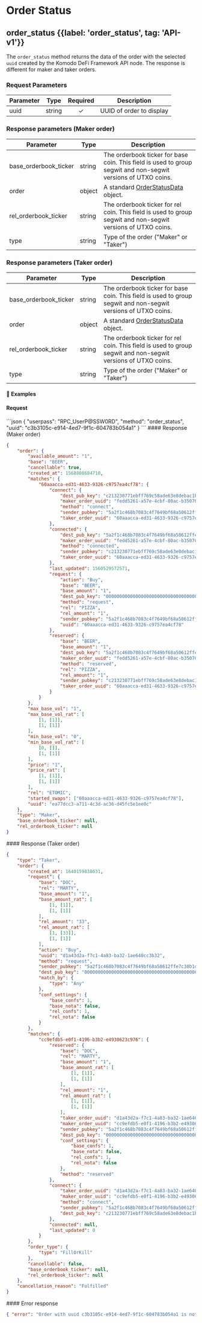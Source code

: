 
# Order Status

## order\_status {{label: 'order_status', tag: 'API-v1'}}

The `order_status` method returns the data of the order with the selected `uuid` created by the Komodo DeFi Framework API node. The response is different for maker and taker orders.

### Request Parameters

| Parameter | Type   | Required | Description              |
| --------- | ------ | :------: | ------------------------ |
| uuid      | string |     ✓    | UUID of order to display |

### Response parameters (Maker order)

| Parameter               | Type   | Description                                                                                                   |
| ----------------------- | ------ | ------------------------------------------------------------------------------------------------------------- |
| base\_orderbook\_ticker | string | The orderbook ticker for base coin. This field is used to group segwit and non-segwit versions of UTXO coins. |
| order                   | object | A standard [OrderStatusData](/komodo-defi-framework/api/common_structures/orders/#order-status-data) object.  |
| rel\_orderbook\_ticker  | string | The orderbook ticker for rel coin. This field is used to group segwit and non-segwit versions of UTXO coins.  |
| type                    | string | Type of the order ("Maker" or "Taker")                                                                        |

### Response parameters (Taker order)

| Parameter               | Type   | Description                                                                                                   |
| ----------------------- | ------ | ------------------------------------------------------------------------------------------------------------- |
| base\_orderbook\_ticker | string | The orderbook ticker for base coin. This field is used to group segwit and non-segwit versions of UTXO coins. |
| order                   | object | A standard [OrderStatusData](/komodo-defi-framework/api/common_structures/orders/#order-status-data) object.  |
| rel\_orderbook\_ticker  | string | The orderbook ticker for rel coin. This field is used to group segwit and non-segwit versions of UTXO coins.  |
| type                    | string | Type of the order ("Maker" or "Taker")                                                                        |

#### 📌 Examples

#### Request

<CodeGroup title="order_status" tag="POST" label="order_status" mm2MethodDecorate="true">
  ```json
  {
    "userpass": "RPC_UserP@SSW0RD",
    "method": "order_status",
    "uuid": "c3b3105c-e914-4ed7-9f1c-604783b054a1"
  }
  ```
</CodeGroup>

<CollapsibleSection expandedText="Hide Response" collapsedText="Show Response">
  #### Response (Maker order)

  ```json
  {
      "order": {
          "available_amount": "1",
          "base": "BEER",
          "cancellable": true,
          "created_at": 1568808684710,
          "matches": {
              "60aaacca-ed31-4633-9326-c9757ea4cf78": {
                  "connect": {
                      "dest_pub_key": "c213230771ebff769c58ade63e8debac1b75062ead66796c8d793594005f3920",
                      "maker_order_uuid": "fedd5261-a57e-4cbf-80ac-b3507045e140",
                      "method": "connect",
                      "sender_pubkey": "5a2f1c468b7083c4f7649bf68a50612ffe7c38b1d62e1ece3829ca88e7e7fd12",
                      "taker_order_uuid": "60aaacca-ed31-4633-9326-c9757ea4cf78"
                  },
                  "connected": {
                      "dest_pub_key": "5a2f1c468b7083c4f7649bf68a50612ffe7c38b1d62e1ece3829ca88e7e7fd12",
                      "maker_order_uuid": "fedd5261-a57e-4cbf-80ac-b3507045e140",
                      "method": "connected",
                      "sender_pubkey": "c213230771ebff769c58ade63e8debac1b75062ead66796c8d793594005f3920",
                      "taker_order_uuid": "60aaacca-ed31-4633-9326-c9757ea4cf78"
                  },
                  "last_updated": 1560529572571,
                  "request": {
                      "action": "Buy",
                      "base": "BEER",
                      "base_amount": "1",
                      "dest_pub_key": "0000000000000000000000000000000000000000000000000000000000000000",
                      "method": "request",
                      "rel": "PIZZA",
                      "rel_amount": "1",
                      "sender_pubkey": "5a2f1c468b7083c4f7649bf68a50612ffe7c38b1d62e1ece3829ca88e7e7fd12",
                      "uuid": "60aaacca-ed31-4633-9326-c9757ea4cf78"
                  },
                  "reserved": {
                      "base": "BEER",
                      "base_amount": "1",
                      "dest_pub_key": "5a2f1c468b7083c4f7649bf68a50612ffe7c38b1d62e1ece3829ca88e7e7fd12",
                      "maker_order_uuid": "fedd5261-a57e-4cbf-80ac-b3507045e140",
                      "method": "reserved",
                      "rel": "PIZZA",
                      "rel_amount": "1",
                      "sender_pubkey": "c213230771ebff769c58ade63e8debac1b75062ead66796c8d793594005f3920",
                      "taker_order_uuid": "60aaacca-ed31-4633-9326-c9757ea4cf78"
                  }
              }
          },
          "max_base_vol": "1",
          "max_base_vol_rat": [
              [1, [1]],
              [1, [1]]
          ],
          "min_base_vol": "0",
          "min_base_vol_rat": [
              [0, []],
              [1, [1]]
          ],
          "price": "1",
          "price_rat": [
              [1, [1]],
              [1, [1]]
          ],
          "rel": "ETOMIC",
          "started_swaps": ["60aaacca-ed31-4633-9326-c9757ea4cf78"],
          "uuid": "ea77dcc3-a711-4c3d-ac36-d45fc5e1ee0c"
      },
      "type": "Maker",
      "base_orderbook_ticker": null,
      "rel_orderbook_ticker": null
  }
  ```
</CollapsibleSection>

<CollapsibleSection expandedText="Hide Response" collapsedText="Show Response">
  #### Response (Taker order)

  ```json
  {
      "type": "Taker",
      "order": {
          "created_at": 1640159838631,
          "request": {
              "base": "DOC",
              "rel": "MARTY",
              "base_amount": "1",
              "base_amount_rat": [
                  [1, [1]],
                  [1, [1]]
              ],
              "rel_amount": "33",
              "rel_amount_rat": [
                  [1, [33]],
                  [1, [1]]
              ],
              "action": "Buy",
              "uuid": "d1a43d2a-f7c1-4a83-ba32-1ae640cc3b32",
              "method": "request",
              "sender_pubkey": "5a2f1c468b7083c4f7649bf68a50612ffe7c38b1d62e1ece3829ca88e7e7fd12",
              "dest_pub_key": "0000000000000000000000000000000000000000000000000000000000000000",
              "match_by": {
                  "type": "Any"
              },
              "conf_settings": {
                  "base_confs": 1,
                  "base_nota": false,
                  "rel_confs": 1,
                  "rel_nota": false
              }
          },
          "matches": {
              "cc9efdb5-e0f1-4196-b3b2-e4930623c976": {
                  "reserved": {
                      "base": "DOC",
                      "rel": "MARTY",
                      "base_amount": "1",
                      "base_amount_rat": [
                          [1, [1]],
                          [1, [1]]
                      ],
                      "rel_amount": "1",
                      "rel_amount_rat": [
                          [1, [1]],
                          [1, [1]]
                      ],
                      "taker_order_uuid": "d1a43d2a-f7c1-4a83-ba32-1ae640cc3b32",
                      "maker_order_uuid": "cc9efdb5-e0f1-4196-b3b2-e4930623c976",
                      "sender_pubkey": "5a2f1c468b7083c4f7649bf68a50612ffe7c38b1d62e1ece3829ca88e7e7fd12",
                      "dest_pub_key": "0000000000000000000000000000000000000000000000000000000000000000",
                      "conf_settings": {
                          "base_confs": 1,
                          "base_nota": false,
                          "rel_confs": 1,
                          "rel_nota": false
                      },
                      "method": "reserved"
                  },
                  "connect": {
                      "taker_order_uuid": "d1a43d2a-f7c1-4a83-ba32-1ae640cc3b32",
                      "maker_order_uuid": "cc9efdb5-e0f1-4196-b3b2-e4930623c976",
                      "method": "connect",
                      "sender_pubkey": "5a2f1c468b7083c4f7649bf68a50612ffe7c38b1d62e1ece3829ca88e7e7fd12",
                      "dest_pub_key": "c213230771ebff769c58ade63e8debac1b75062ead66796c8d793594005f3920"
                  },
                  "connected": null,
                  "last_updated": 0
              }
          },
          "order_type": {
              "type": "FillOrKill"
          },
          "cancellable": false,
          "base_orderbook_ticker": null,
          "rel_orderbook_ticker": null
      },
      "cancellation_reason": "Fulfilled"
  }
  ```
</CollapsibleSection>

<CollapsibleSection expandedText="Hide Error Response" collapsedText="Show Error Response">
  #### Error response

  ```json
  { "error": "Order with uuid c3b3105c-e914-4ed7-9f1c-604783b054a1 is not found" }
  ```
</CollapsibleSection>
